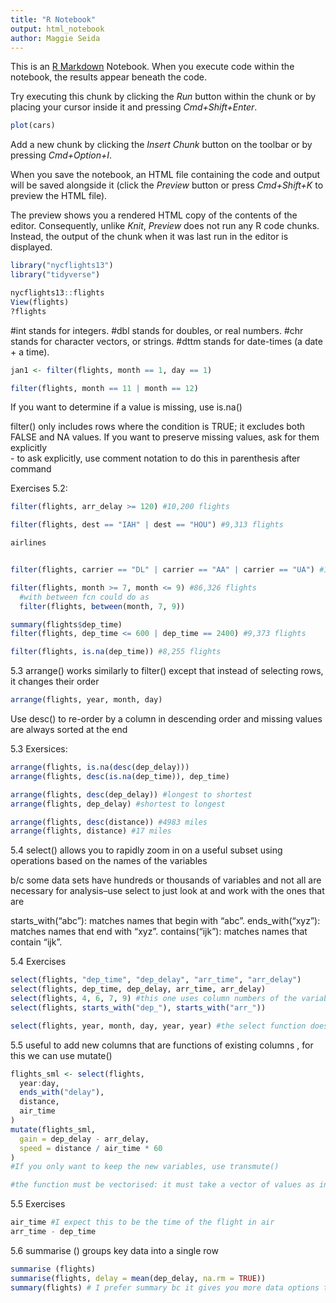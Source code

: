 ```yaml
---
title: "R Notebook"
output: html_notebook
author: Maggie Seida
---
```


This is an [R Markdown](http://rmarkdown.rstudio.com) Notebook. When you execute code within the notebook, the results appear beneath the code. 

Try executing this chunk by clicking the *Run* button within the chunk or by placing your cursor inside it and pressing *Cmd+Shift+Enter*. 

```r
plot(cars)
```

Add a new chunk by clicking the *Insert Chunk* button on the toolbar or by pressing *Cmd+Option+I*.

When you save the notebook, an HTML file containing the code and output will be saved alongside it (click the *Preview* button or press *Cmd+Shift+K* to preview the HTML file). 

The preview shows you a rendered HTML copy of the contents of the editor. Consequently, unlike *Knit*, *Preview* does not run any R code chunks. Instead, the output of the chunk when it was last run in the editor is displayed.


```r
library("nycflights13")
library("tidyverse")

```

```r
nycflights13::flights
View(flights)
?flights
```

#int stands for integers.
#dbl stands for doubles, or real numbers.
#chr stands for character vectors, or strings.
#dttm stands for date-times (a date + a time).


```r
jan1 <- filter(flights, month == 1, day == 1)
```
```r
filter(flights, month == 11 | month == 12)
```
  

If you want to determine if a value is missing, use is.na()  

filter() only includes rows where the condition is TRUE; it excludes both FALSE and NA values. If you want to preserve missing values, ask for them explicitly  
        - to ask explicitly, use comment notation to do this in parenthesis after              command



Exercises 5.2:

```r
filter(flights, arr_delay >= 120) #10,200 flights

filter(flights, dest == "IAH" | dest == "HOU") #9,313 flights

airlines 


filter(flights, carrier == "DL" | carrier == "AA" | carrier == "UA") #139,504 flights

filter(flights, month >= 7, month <= 9) #86,326 flights
  #with between fcn could do as 
  filter(flights, between(month, 7, 9))

summary(flights$dep_time)
filter(flights, dep_time <= 600 | dep_time == 2400) #9,373 flights

filter(flights, is.na(dep_time)) #8,255 flights


```

5.3
arrange() works similarly to filter() except that instead of selecting rows, it changes their order

```r
arrange(flights, year, month, day)
```

Use desc() to re-order by a column in descending order and missing values are always sorted at the end

5.3 Exersices:

```r
arrange(flights, is.na(desc(dep_delay)))
arrange(flights, desc(is.na(dep_time)), dep_time)

arrange(flights, desc(dep_delay)) #longest to shortest
arrange(flights, dep_delay) #shortest to longest

arrange(flights, desc(distance)) #4983 miles
arrange(flights, distance) #17 miles


```

5.4
select() allows you to rapidly zoom in on a useful subset using operations based on the names of the variables 

b/c some data sets have hundreds or thousands of variables and not all are necessary for analysis--use select to just look at and work with the ones that are

starts_with("abc"): matches names that begin with “abc”.
ends_with("xyz"): matches names that end with “xyz”.
contains("ijk"): matches names that contain “ijk”.

5.4 Exercises

```r
select(flights, "dep_time", "dep_delay", "arr_time", "arr_delay")
select(flights, dep_time, dep_delay, arr_time, arr_delay)
select(flights, 4, 6, 7, 9) #this one uses column numbers of the variables
select(flights, starts_with("dep_"), starts_with("arr_"))

select(flights, year, month, day, year, year) #the select function does not count duplication and it only counts the vraiable once


```
5.5 
useful to add new columns that are functions of existing columns
, for this we can use mutate()

```r
flights_sml <- select(flights, 
  year:day, 
  ends_with("delay"), 
  distance, 
  air_time
)
mutate(flights_sml,
  gain = dep_delay - arr_delay,
  speed = distance / air_time * 60
)
#If you only want to keep the new variables, use transmute()

#the function must be vectorised: it must take a vector of values as input, return a vector with the same number of values as output
```

5.5 Exercises
```r
air_time #I expect this to be the time of the flight in air 
arr_time - dep_time
```

5.6 
summarise () groups key data into a single row 
```r
summarise (flights)
summarise(flights, delay = mean(dep_delay, na.rm = TRUE))
summary(flights) # I prefer summary bc it gives you more data options to look at 
```

